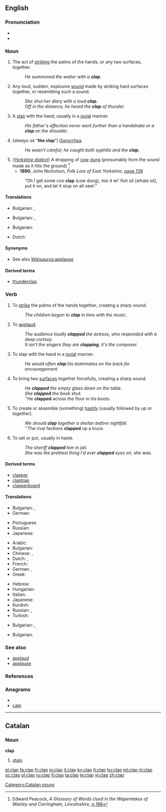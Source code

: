 ==English==

===Pronunciation===
* {{IPA|/klæp/}}
* {{rhymes|æp}}

===Noun===
{{en-noun}}

# The act of [[strike|striking]] the palms of the hands, or any two surfaces, together.
#: ''He summoned the waiter with a '''clap'''''.
# Any loud, sudden, explosive [[sound]] made by striking hard surfaces together, or resembling such a sound.
#: ''She shut her diary with a loud '''clap'''''.
#: ''Off in the distance, he heard the '''clap''' of thunder.''
# A [[slap]] with the hand, usually in a [[jovial]] manner.
#: ''His father's affection never went further than a handshake or a '''clap''' on the shoulder.''
# {{slang}} (''always as'' “'''the clap'''”) [[gonorrhea|Gonorrhea]].
#: ''He wasn't careful; he caught both syphilis and the '''clap'''.''
# (''[[w:Yorkshire_dialect|Yorkshire dialect]]'') A dropping of [[cow]] [[dung]] (presumably from the sound made as it hits the ground) <ref>Edward Peacock, ''A Glossary of Words Used in the Wapentakes of Manley and Corringham, Lincolnshire'', [http://books.google.com/books?id=c3oKAAAAIAAJ&pg=PA188&dq=clap&as_brr=1 p 188]</ref>
#* '''1890''', John Nicholson, ''Folk Lore of East Yorkshire'', [http://books.google.com/books?id=tw0naTcLHeMC&pg=PA139&dq=clap&as_brr=1&ei=pGvbRtu_E4SipgL0peiSCw page 139]
#: “Oh ! get some coo '''clap''' (cow dung), mix it wi’ fish oil (whale oil), put it on, and let it stop on all neet.”

====Translations====
{{trans-top|The act of [[strike|striking]] the palms of the hands, or any two surfaces, together}}
* Bulgarian: {{t|bg|пляскане|n}},  {{t|bg|ръкопляскане}}
{{trans-mid}}
{{trans-bottom}}

{{trans-top|Any loud, sudden, explosive [[sound]]}}
* Bulgarian: {{t|bg|хлопване|n}},  {{t|bg|трясък|m}}
{{trans-mid}}
{{trans-bottom}}

{{trans-top|{{slang}} (''always as'' “'''the clap'''”) [[gonorrhea|Gonorrhea]]}}
* Bulgarian: {{t|bg|трипер|m}}
{{trans-mid}}
* Dutch: {{t+|nl|druiper}}
{{trans-bottom}}

====Synonyms====
* See also [[Wikisaurus:applause]]

====Derived terms====
* [[thunderclap]]

===Verb===
{{en-verb|clapp|ing}}
{{wikipedia|Clapping}}

# To [[strike]] the palms of the hands together, creating a sharp sound.
#: ''The children began to '''clap''' in time with the music.''
# To [[applaud]].
#: ''The audience loudly '''clapped''' the actress, who responded with a deep curtsey.''
#: ''It isn’t the singers they are '''clapping''', it's the composer.''
# To slap with the hand in a [[jovial]] manner.
#: ''He would often '''clap''' his teammates on the back for encouragement.''
# To bring two [[surface]]s together forcefully, creating a sharp sound.
#: ''He '''clapped''' the empty glass down on the table.''
#: ''She '''clapped''' the book shut.''
#: ''He '''clapped''' across the floor in his boots.
# To create or assemble (something) [[hastily]] (usually followed by ''up'' or ''together'').
#: ''We should '''clap''' together a shelter before nightfall.''
#: ''The rival factions '''clapped''' up a truce.
# To set or put, usually in haste.
#: ''The sheriff '''clapped''' him in jail.''
#: ''She was the prettiest thing I'd ever '''clapped''' eyes on, she was.''

====Derived terms====
* [[clapper]]
* [[claptrap]]
* [[clapperboard]]

====Translations====
{{trans-top|To strike the palms of the hands together}}
* Bulgarian: {{t|bg|пляскам}},  {{t|bg|ръкопляскам}}
* German: {{t+|de|klatschen}}
{{trans-mid}}
* Portuguese: {{t|pt|bater palmas}}
* Russian: {{t|ru|хлопать|tr=xlópat'}}
* Japanese: {{t|jp|手を叩く|tr=te wo tataku}}
{{trans-bottom}}

{{trans-top|To applaud by clapping the hands}}
* Arabic: {{t|ar|صفق|tr=Saffaqa}}
* Bulgarian: {{t+|bg|аплодирам}}
* Chinese: {{t-|cmn|拍手|tr=pāishǒu|sc=Hani}},  {{t-|cmn|鼓掌|tr=gǔzhǎng|sc=Hani}}
* Dutch: {{t+|nl|applaudisseren}}, {{t+|nl|klappen}}
* French: {{t+|fr|applaudir}}
* German: {{t+|de|klatschen}},  {{t+|de|applaudieren}}
* Greek: {{t+|el|χειροκροτώ}}
{{trans-mid}}
* Hebrew: {{t|he|מחא כפיים|tr=makhá kapayim}}
* Hungarian: {{t+|hu|tapsol}}
* Italian: {{t+|it|applaudire}}
* Japanese: {{t|ja|拍手する|tr=hakushu-suru}}
* Kurdish: {{t|ku|چه‌پڵه‌ لێدان|sc=ku-Arab}}
* Russian: {{t+|ru|аплодировать|tr=aplodírovat'}},  {{t|ru|хлопать|tr=xlópat'}}
* Turkish: {{t|tr|şak}}
{{trans-bottom}}

{{trans-top|To bring two [[surface]]s together forcefully, creating a sharp sound}}
* Bulgarian: {{t|bg|хлопвам}},  {{t|bg|тряскам}}
{{trans-mid}}
{{trans-bottom}}

{{trans-top|To create or assemble (something) [[hastily]]}}
* Bulgarian: {{t|bg|скалъпвам}}
{{trans-mid}}
{{trans-bottom}}

{{trans-top|To set or put, usually in haste}}
{{trans-mid}}
{{trans-bottom}}

===See also===
* [[applaud]]
* [[applause]]

===References===
<references/>


===Anagrams===
* {{alphagram|aclp}}
* [[calp#English|calp]]


----

==Catalan==

===Noun===
'''clap'''

# [[stain]]

[[Category:Catalan nouns]]

[[el:clap]]
[[fa:clap]]
[[fr:clap]]
[[io:clap]]
[[it:clap]]
[[kn:clap]]
[[lt:clap]]
[[hu:clap]]
[[ml:clap]]
[[nl:clap]]
[[oc:clap]]
[[pl:clap]]
[[ru:clap]]
[[fi:clap]]
[[ta:clap]]
[[te:clap]]
[[vi:clap]]
[[zh:clap]]